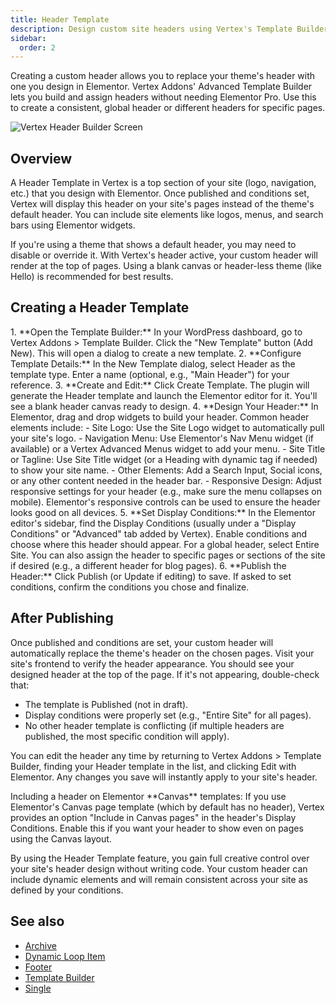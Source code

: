 ```yaml
---
title: Header Template
description: Design custom site headers using Vertex's Template Builder.
sidebar:
  order: 2
---
```


Creating a custom header allows you to replace your theme's header with one you design in Elementor. Vertex Addons' Advanced Template Builder lets you build and assign headers without needing Elementor Pro. Use this to create a consistent, global header or different headers for specific pages.

![Vertex Header Builder Screen](https://cdn.webilia.com/u/d/2025/08/vertex-header-builder.png)

## Overview

A Header Template in Vertex is a top section of your site (logo, navigation, etc.) that you design with Elementor. Once published and conditions set, Vertex will display this header on your site's pages instead of the theme's default header. You can include site elements like logos, menus, and search bars using Elementor widgets.

<Aside type="tip">If you're using a theme that shows a default header, you may need to disable or override it. With Vertex's header active, your custom header will render at the top of pages. Using a blank canvas or header-less theme (like Hello) is recommended for best results.</Aside>

## Creating a Header Template
<Steps>
1. **Open the Template Builder:** In your WordPress dashboard, go to Vertex Addons > Template Builder. Click the "New Template" button (Add New). This will open a dialog to create a new template.
2. **Configure Template Details:** In the New Template dialog, select Header as the template type. Enter a name (optional, e.g., "Main Header") for your reference.
3. **Create and Edit:** Click Create Template. The plugin will generate the Header template and launch the Elementor editor for it. You'll see a blank header canvas ready to design.
4. **Design Your Header:** In Elementor, drag and drop widgets to build your header. Common header elements include:
   - Site Logo: Use the Site Logo widget to automatically pull your site's logo.
   - Navigation Menu: Use Elementor's Nav Menu widget (if available) or a Vertex Advanced Menus widget to add your menu.
   - Site Title or Tagline: Use Site Title widget (or a Heading with dynamic tag if needed) to show your site name.
   - Other Elements: Add a Search Input, Social icons, or any other content needed in the header bar.
   - Responsive Design: Adjust responsive settings for your header (e.g., make sure the menu collapses on mobile). Elementor's responsive controls can be used to ensure the header looks good on all devices.
5. **Set Display Conditions:** In the Elementor editor's sidebar, find the Display Conditions (usually under a "Display Conditions" or "Advanced" tab added by Vertex). Enable conditions and choose where this header should appear. For a global header, select Entire Site. You can also assign the header to specific pages or sections of the site if desired (e.g., a different header for blog pages).
6. **Publish the Header:** Click Publish (or Update if editing) to save. If asked to set conditions, confirm the conditions you chose and finalize.

</Steps>

## After Publishing

Once published and conditions are set, your custom header will automatically replace the theme's header on the chosen pages. Visit your site's frontend to verify the header appearance. You should see your designed header at the top of the page. If it's not appearing, double-check that:

- The template is Published (not in draft).
- Display conditions were properly set (e.g., "Entire Site" for all pages).
- No other header template is conflicting (if multiple headers are published, the most specific condition will apply).

You can edit the header any time by returning to Vertex Addons > Template Builder, finding your Header template in the list, and clicking Edit with Elementor. Any changes you save will instantly apply to your site's header.

<Aside type="note">Including a header on Elementor **Canvas** templates: If you use Elementor's Canvas page template (which by default has no header), Vertex provides an option "Include in Canvas pages" in the header's Display Conditions. Enable this if you want your header to show even on pages using the Canvas layout.</Aside>

By using the Header Template feature, you gain full creative control over your site's header design without writing code. Your custom header can include dynamic elements and will remain consistent across your site as defined by your conditions.


## See also

- [Archive](/vertex/template-builder/archive/)
- [Dynamic Loop Item](/vertex/template-builder/dynamic-loop-item/)
- [Footer](/vertex/template-builder/footer/)
- [Template Builder](/vertex/template-builder/)
- [Single](/vertex/template-builder/single/)
